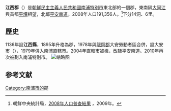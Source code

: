 {{Infobox Korean settlement
| context = north
| img =Chongsan-ri Farm, kangso.jpg
| map = DPRK2006_Pyongnam-Kangso.PNG
| hangul = 강서군
| hanja = {{linktext|江|西|郡}}
|rr=Gangseo-gun
|mr=Kangsŏ-gun
|  pop = 191356
| popyear = 2008
|  divs = 14洞、6里
}}
'''江西郡'''（{{kor|諺=강서군|漢=江西郡|羅=Kangsŏ-gun|f=y}}）是[[朝鮮民主主義人民共和國|朝鮮民主主義人民共和國]][[南浦特別市|南浦特別市]]東北部的一個郡，東南隔[[大同江|大同江]]與首都[[平壤|平壤]]相望，北鄰[[平安南道|平安南道]]。2008年人口191,356人。<ref>朝鮮中央統計局，[http://unstats.un.org/unsd/demographic/sources/census/2010_PHC/North_Korea/Final%20national%20census%20report.pdf 2008年人口普查結果] {{Wayback|url=http://unstats.un.org/unsd/demographic/sources/census/2010_PHC/North_Korea/Final%20national%20census%20report.pdf |date=20160326002654 }}，2009年。</ref>下分14洞、6里。

==歷史==
1136年設'''江西縣'''，1895年升格為郡，1978年與[[龍岡郡|龍岡郡]]大安勞動者區合併，設大安市（{{lang|ko|대안시}}），1979年併入南浦直轄市。2004年直轄市被撤，改隸平安南道。2010年再次被劃入南浦特別市。
[[File:1276_-_Nordkorea_2015_-_bei_Kangso_(22972253685).jpg|缩略图]]

==参考文献==
<div class="references-small">
<references></references>
</div>

{{南浦特別市行政區劃}}

{{DEFAULTSORT:Kangso-gun}}
[[Category:南浦市的郡|Category:南浦市的郡]]